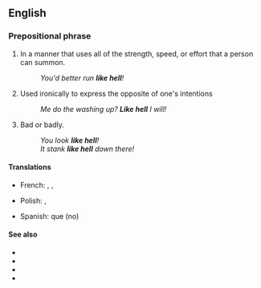 ==English==

===Prepositional phrase===
{{head|en|prepositional phrase}}

# {{lb|en|intensifier}} In a manner that uses all of the strength, speed, or effort that a person can summon.
#: ''You'd better run '''like hell'''!''
# Used ironically to express the opposite of one's intentions
#: ''Me do the washing up? '''Like hell''' I will!''
# Bad or badly.
#: ''You look '''like hell'''!''
#: ''It stank '''like hell''' down there!''

====Translations====
{{trans-top|Using all strength, speed, effort that one can summon}}
* French: {{t+|fr|le diable aux trousses}}, {{t|fr|le diable aux cul}}, {{t|fr|le diable aux chausses}}
{{trans-mid}}
* Polish: {{t+|pl|jak diabli}}, {{t+|pl|jak cholera}}
{{trans-bottom}}

{{trans-top|Expressing the opposite of one's intentions}}
* Spanish: {{t+|es|a huevo}} que (no)
{{trans-bottom}}

====See also====
* {{l|en|bat out of hell}}
* {{l|en|like heck}}
* {{l|en|the hell}}
* {{l|en|the hell you say}}
